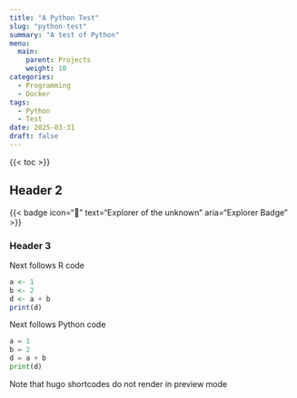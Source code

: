 ```yaml
---
title: "A Python Test"
slug: "python-test"
summary: "A test of Python"
menu:
  main:
    parent: Projects
    weight: 10
categories:
  - Programming
  - Docker
tags:
  - Python
  - Test
date: 2025-03-31
draft: false
---
```


{{< toc >}}

## Header 2
{{< badge icon="🚀" text="Explorer of the unknown" aria="Explorer Badge" >}}

### Header 3

Next follows R code

```R
a <- 1
b <- 2
d <- a + b 
print(d)
```

Next follows Python code

```python
a = 1
b = 2
d = a + b
print(d)
```

Note that hugo shortcodes do not render in preview mode 
